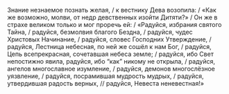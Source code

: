 Знание незнаемое познать желая, / к вестнику Дева возопила: / «Как же возможно, молви, от недр девственных изойти Дитяти?» / Он же в страхе великом только и мог проречь ей: / «Радуйся, избрания святого Тайна, / радуйся, безмолвия благого Бездна, / радуйся, чудес Христовых Начинание, / радуйся, словес Господних Утверждение, / радуйся, Лестница небесная, по ней же сошёл к нам Бог, / радуйся, Цепь всепрекрасная, сочетавшая небеса земле; / радуйся, ибо Свет непостижно явила, радуйся, ибо “как” никому не открыла, / радуйся, ангелов многославное изумление, / радуйся, демонов многослёзное уязвление, / радуйся, посрамившая мудрость мудрых, / радуйся, утвердившая радость верных, // радуйся, Невеста неневестная!»
